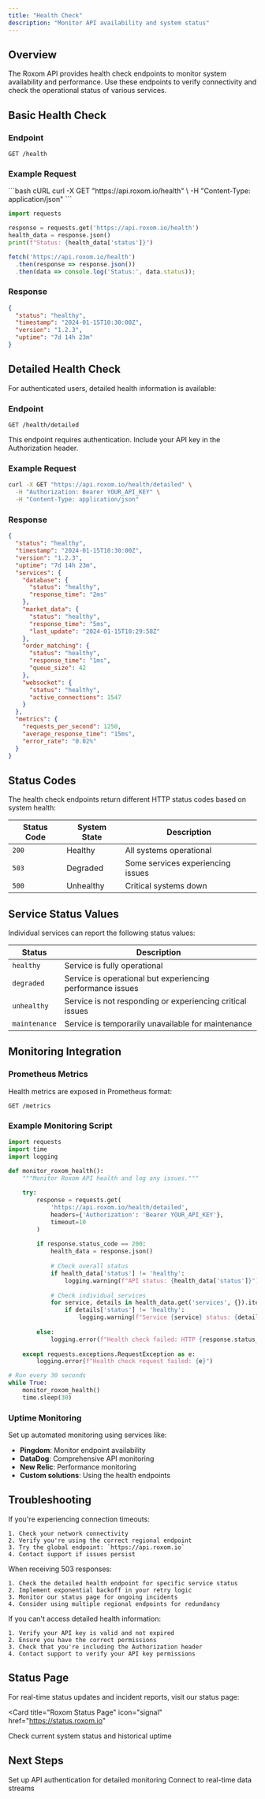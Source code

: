 ```yaml
---
title: "Health Check"
description: "Monitor API availability and system status"
---
```


## Overview

The Roxom API provides health check endpoints to monitor system availability and performance. Use these endpoints to verify connectivity and check the operational status of various services.

## Basic Health Check

### Endpoint
```http
GET /health
```

### Example Request

<CodeGroup>
```bash cURL
curl -X GET "https://api.roxom.io/health" \
  -H "Content-Type: application/json"
```

```python Python
import requests

response = requests.get('https://api.roxom.io/health')
health_data = response.json()
print(f"Status: {health_data['status']}")
```

```javascript JavaScript
fetch('https://api.roxom.io/health')
  .then(response => response.json())
  .then(data => console.log('Status:', data.status));
```
</CodeGroup>

### Response

```json
{
  "status": "healthy",
  "timestamp": "2024-01-15T10:30:00Z",
  "version": "1.2.3",
  "uptime": "7d 14h 23m"
}
```

## Detailed Health Check

For authenticated users, detailed health information is available:

### Endpoint
```http
GET /health/detailed
```

<Note>
  This endpoint requires authentication. Include your API key in the Authorization header.
</Note>

### Example Request

```bash
curl -X GET "https://api.roxom.io/health/detailed" \
  -H "Authorization: Bearer YOUR_API_KEY" \
  -H "Content-Type: application/json"
```

### Response

```json
{
  "status": "healthy",
  "timestamp": "2024-01-15T10:30:00Z",
  "version": "1.2.3",
  "uptime": "7d 14h 23m",
  "services": {
    "database": {
      "status": "healthy",
      "response_time": "2ms"
    },
    "market_data": {
      "status": "healthy",
      "response_time": "5ms",
      "last_update": "2024-01-15T10:29:58Z"
    },
    "order_matching": {
      "status": "healthy",
      "response_time": "1ms",
      "queue_size": 42
    },
    "websocket": {
      "status": "healthy",
      "active_connections": 1547
    }
  },
  "metrics": {
    "requests_per_second": 1250,
    "average_response_time": "15ms",
    "error_rate": "0.02%"
  }
}
```

## Status Codes

The health check endpoints return different HTTP status codes based on system health:

| Status Code | System State | Description |
|-------------|--------------|-------------|
| `200` | Healthy | All systems operational |
| `503` | Degraded | Some services experiencing issues |
| `500` | Unhealthy | Critical systems down |

## Service Status Values

Individual services can report the following status values:

| Status | Description |
|--------|-------------|
| `healthy` | Service is fully operational |
| `degraded` | Service is operational but experiencing performance issues |
| `unhealthy` | Service is not responding or experiencing critical issues |
| `maintenance` | Service is temporarily unavailable for maintenance |

## Monitoring Integration

### Prometheus Metrics

Health metrics are exposed in Prometheus format:

```http
GET /metrics
```

### Example Monitoring Script

```python
import requests
import time
import logging

def monitor_roxom_health():
    """Monitor Roxom API health and log any issues."""
    
    try:
        response = requests.get(
            'https://api.roxom.io/health/detailed',
            headers={'Authorization': 'Bearer YOUR_API_KEY'},
            timeout=10
        )
        
        if response.status_code == 200:
            health_data = response.json()
            
            # Check overall status
            if health_data['status'] != 'healthy':
                logging.warning(f"API status: {health_data['status']}")
            
            # Check individual services
            for service, details in health_data.get('services', {}).items():
                if details['status'] != 'healthy':
                    logging.warning(f"Service {service} status: {details['status']}")
                    
        else:
            logging.error(f"Health check failed: HTTP {response.status_code}")
            
    except requests.exceptions.RequestException as e:
        logging.error(f"Health check request failed: {e}")

# Run every 30 seconds
while True:
    monitor_roxom_health()
    time.sleep(30)
```

### Uptime Monitoring

Set up automated monitoring using services like:

- **Pingdom**: Monitor endpoint availability
- **DataDog**: Comprehensive API monitoring
- **New Relic**: Performance monitoring
- **Custom solutions**: Using the health endpoints

## Troubleshooting

<AccordionGroup>
  <Accordion title="Connection Timeouts">
    If you're experiencing connection timeouts:
    
    1. Check your network connectivity
    2. Verify you're using the correct regional endpoint
    3. Try the global endpoint: `https://api.roxom.io`
    4. Contact support if issues persist
  </Accordion>

  <Accordion title="503 Service Unavailable">
    When receiving 503 responses:
    
    1. Check the detailed health endpoint for specific service status
    2. Implement exponential backoff in your retry logic
    3. Monitor our status page for ongoing incidents
    4. Consider using multiple regional endpoints for redundancy
  </Accordion>

  <Accordion title="Authentication Errors on /health/detailed">
    If you can't access detailed health information:
    
    1. Verify your API key is valid and not expired
    2. Ensure you have the correct permissions
    3. Check that you're including the Authorization header
    4. Contact support to verify your API key permissions
  </Accordion>
</AccordionGroup>

## Status Page

For real-time status updates and incident reports, visit our status page:

<Card
  title="Roxom Status Page"
  icon="signal"
  href="https://status.roxom.io"
>
  Check current system status and historical uptime
</Card>

## Next Steps

<CardGroup cols={2}>
  <Card
    title="Authentication"
    icon="key"
    href="/authentication"
  >
    Set up API authentication for detailed monitoring
  </Card>
  <Card
    title="WebSocket API"
    icon="bolt"
    href="/websockets"
  >
    Connect to real-time data streams
  </Card>
</CardGroup>